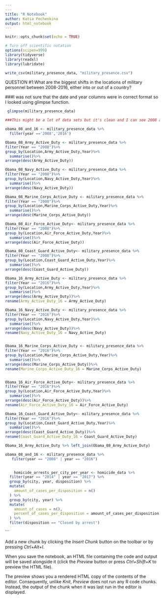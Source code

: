 ```yaml
---
---
title: "R Notebook"
author: Katia Pechenkina
output: html_notebook
---
```


```r
knitr::opts_chunk$set(echo = TRUE)
```

```r
# Turn off scientific notation
options(scipen=999)
library(tidyverse)
library(readxl)
library(lubridate)

```


```r

write_csv(military_presence_data, "military_presence.csv")
```
QUESTION #1:What are the biggest shifts in the locations of military personnel between 2008-2016, either into or out of a country?

###I was not sure that the date and year columns were in correct format so I looked using glimpse function. 
```r
 glimpse(military_presence_data)
```

```r
###This might be a lot of data sets but it's clean and I can see 2008 and 2016 for each of the Active duty categories. 

obama_08_and_16 <- military_presence_data %>%
  filter(year =='2008','2016')  

Obama_08_Army_Active_Duty <- military_presence_data %>%
filter(Year == "2008")%>%
group_by(Location,Army_Active_Duty,Year)%>%
  summarise()%>%
arrange(desc(Army_Active_Duty))

Obama_08_Navy_Active_Duty <- military_presence_data %>%
filter(Year == "2008")%>%
group_by(Location,Navy_Active_Duty,Year)%>%
  summarise()%>%
arrange(desc(Navy_Active_Duty))

Obama_08_Marine_Corps_Active_Duty <- military_presence_data %>%
filter(Year == "2008")%>%
group_by(Location,Marine_Corps_Active_Duty,Year)%>%
  summarise()%>%
arrange(desc(Marine_Corps_Active_Duty))

Obama_08_Air_Force_Active_Duty<- military_presence_data %>%
filter(Year == "2008")%>%
group_by(Location,Air_Force_Active_Duty,Year)%>%
  summarise()%>%
arrange(desc(Air_Force_Active_Duty))

Obama_08_Coast_Guard_Active_Duty<- military_presence_data %>%
filter(Year == "2008")%>%
group_by(Location,Coast_Guard_Active_Duty,Year)%>%
  summarise()%>%
arrange(desc(Coast_Guard_Active_Duty))

```

```r

Obama_16_Army_Active_Duty <- military_presence_data %>%
filter(Year == "2016")%>%
group_by(Location,Army_Active_Duty,Year)%>%
  summarise()%>%
arrange(desc(Army_Active_Duty))%>%
rename(Army_Active_Duty_16 = Army_Active_Duty)

Obama_16_Navy_Active_Duty <- military_presence_data %>%
filter(Year == "2016")%>%
group_by(Location,Navy_Active_Duty,Year)%>%
  summarise()%>%
arrange(desc(Navy_Active_Duty))%>%
rename(Navy_Active_Duty_16 = Navy_Active_Duty)


Obama_16_Marine_Corps_Active_Duty <- military_presence_data %>%
filter(Year == "2016")%>%
group_by(Location,Marine_Corps_Active_Duty,Year)%>%
  summarise()%>%
arrange(desc(Marine_Corps_Active_Duty))%>%
rename(Marine_Corps_Active_Duty_16 = Marine_Corps_Active_Duty)


Obama_16_Air_Force_Active_Duty<- military_presence_data %>%
filter(Year == "2016")%>%
group_by(Location,Air_Force_Active_Duty,Year)%>%
  summarise()%>%
arrange(desc(Air_Force_Active_Duty))%>%
rename(Air_Force_Active_Duty_16 = Air_Force_Active_Duty)

Obama_16_Coast_Guard_Active_Duty<- military_presence_data %>%
filter(Year == "2016")%>%
group_by(Location,Coast_Guard_Active_Duty,Year)%>%
  summarise()%>%
arrange(desc(Coast_Guard_Active_Duty))%>%
rename(Coast_Guard_Active_Duty_16 = Coast_Guard_Active_Duty)

```
```r

Obama_16_Army_Active_Duty %>% left_join(Obama_08_Army_Active_Duty)

obama_08_and_16 <- military_presence_data %>%
   filter(year == "2008" | year == "2016")  

  
    homicide_arrests_per_city_per_year <- homicide_data %>% 
  filter(year == "2014" | year == "2017") %>% 
  group_by(city, year, disposition) %>% 
  mutate(
    amount_of_cases_per_disposition = n()
  ) %>% 
  group_by(city, year) %>% 
  mutate(
    amount_of_cases = n(),
    percent_of_cases_per_disposition = amount_of_cases_per_disposition / amount_of_cases * 100
  ) %>% 
  filter(disposition == "Closed by arrest")   
```
```

Add a new chunk by clicking the *Insert Chunk* button on the toolbar or by pressing *Ctrl+Alt+I*.

When you save the notebook, an HTML file containing the code and output will be saved alongside it (click the *Preview* button or press *Ctrl+Shift+K* to preview the HTML file).

The preview shows you a rendered HTML copy of the contents of the editor. Consequently, unlike *Knit*, *Preview* does not run any R code chunks. Instead, the output of the chunk when it was last run in the editor is displayed.

